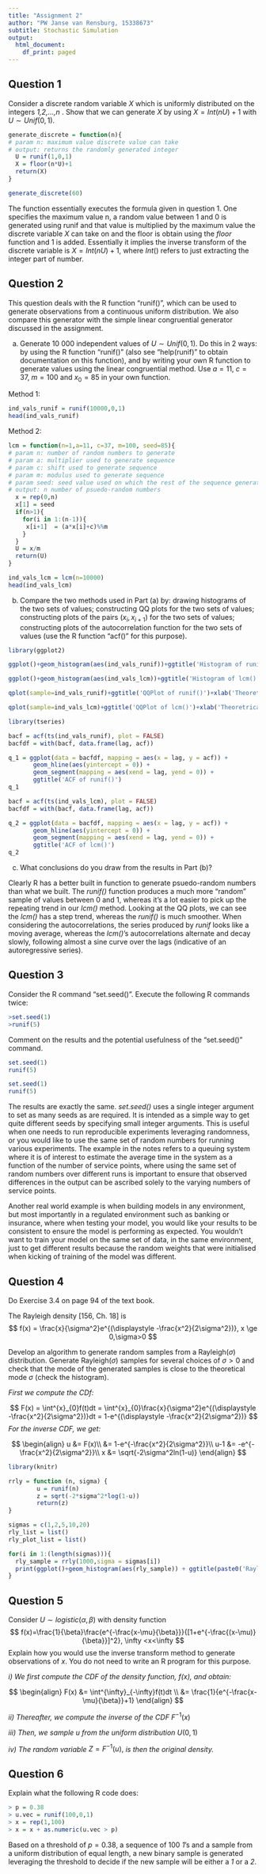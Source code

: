 ```yaml
---
title: "Assignment 2"
author: "PW Janse van Rensburg, 15338673"
subtitle: Stochastic Simulation
output:
  html_document:
    df_print: paged
---
```


## Question 1
Consider a discrete random variable *X* which is uniformly distributed on the integers *1,2,…,n* . Show that we can generate *X* by using $X=Int(nU)+1$ with $U\sim Unif(0,1)$.

```r

generate_discrete = function(n){
# param n: maximum value discrete value can take
# output: returns the randomly generated integer
  U = runif(1,0,1)
  X = floor(n*U)+1
  return(X)
}

generate_discrete(60)

```
The function essentially executes the formula given in question 1.  One specifies the maximum value n, a random value between 1 and 0 is generated using runif and that value is multiplied by the maximum value the discrete variable *X* can take on and the floor is obtain using the *floor* function and 1 is added.  Essentially it implies the inverse transform of the discrete variable is $X=Int(nU)+1$, where $Int()$ refers to just extracting the integer part of number.


## Question 2
This question deals with the R function "runif()", which can be used to generate observations from a continuous uniform distribution. We also compare this generator with the simple linear congruential generator discussed in the assignment.

a) Generate 10 000 independent values of $U\sim Unif(0,1)$. Do this in 2 ways: by using the R function "runif()" (also see "help(runif)" to obtain documentation on this function), and by writing your own R function to generate values using the linear congruential method. Use $a=11$, $c=37$, $m=100$ and $x_0=85$ in your own function.

Method 1:
```r
ind_vals_runif = runif(10000,0,1)
head(ind_vals_runif)
```

Method 2:
```r
lcm = function(n=1,a=11, c=37, m=100, seed=85){
# param n: number of random numbers to generate
# param a: multiplier used to generate sequence
# param c: shift used to generate sequence
# param m: modulus used to generate sequence
# param seed: seed value used on which the rest of the sequence generated will depend
# output: n number of psuedo-random numbers
  x = rep(0,n)
  x[1] = seed
  if(n>1){
    for(i in 1:(n-1)){
     x[i+1]  = (a*x[i]+c)%%m
    }
  }
  U = x/m
  return(U)
}

ind_vals_lcm = lcm(n=10000)
head(ind_vals_lcm)
```

b) Compare the two methods used in Part (a) by: drawing histograms of the two sets of values; constructing QQ plots for the two sets of values; constructing plots of the pairs $(x_i,x_{i+1})$ for the two sets of values; constructing plots of the autocorrelation function for the two sets of values (use the R function "acf()" for this purpose).

```r
library(ggplot2)

ggplot()+geom_histogram(aes(ind_vals_runif))+ggtitle('Histogram of runif()')

ggplot()+geom_histogram(aes(ind_vals_lcm))+ggtitle('Histogram of lcm()')
```
```r
qplot(sample=ind_vals_runif)+ggtitle('QQPlot of runif()')+xlab('Theoretrical Quantiles')+ylab('Sample Quantiles')

qplot(sample=ind_vals_lcm)+ggtitle('QQPlot of lcm()')+xlab('Theoretrical Quantiles')+ylab('Sample Quantiles')
```
```r
library(tseries)

bacf = acf(ts(ind_vals_runif), plot = FALSE)
bacfdf = with(bacf, data.frame(lag, acf))

q_1 = ggplot(data = bacfdf, mapping = aes(x = lag, y = acf)) +
       geom_hline(aes(yintercept = 0)) +
       geom_segment(mapping = aes(xend = lag, yend = 0)) +
       ggtitle('ACF of runif()')
q_1

bacf = acf(ts(ind_vals_lcm), plot = FALSE)
bacfdf = with(bacf, data.frame(lag, acf))

q_2 = ggplot(data = bacfdf, mapping = aes(x = lag, y = acf)) +
       geom_hline(aes(yintercept = 0)) +
       geom_segment(mapping = aes(xend = lag, yend = 0)) + 
       ggtitle('ACF of lcm()')
q_2
```

c) What conclusions do you draw from the results in Part (b)?

Clearly R has a better built in function to generate psuedo-random numbers than what we built.  The *runif()* function produces a much more "random" sample of values between 0 and 1, whereas it's a lot easier to pick up the repeating trend in our *lcm()* method.  Looking at the QQ plots, we can see the *lcm()* has a step trend, whereas the *runif()* is much smoother.  When considering the autocorrelations, the series produced by *runif* looks like a moving average, whereas the *lcm()*'s autocorrelations alternate and decay slowly, following almost a sine curve over the lags (indicative of an autoregressive series).

## Question 3

Consider the R command "set.seed()". Execute the following R commands twice:
```r
>set.seed(1)
>runif(5)
```
Comment on the results and the potential usefulness of the “set.seed()” command.

```r
set.seed(1)
runif(5)

set.seed(1)
runif(5)
```

The results are exactly the same.  *set.seed()* uses a single integer argument to set as many seeds as are required. It is intended as a simple way to get quite different seeds by specifying small integer arguments.  This is useful when one needs to run reproducible experiments leveraging randomness, or you would like to use the same set of random numbers for running various experiments.  The example in the notes refers to a queuing system where it is of interest to estimate the average time in the system as a function of the number of service points, where using the same set of random numbers over different runs is important to ensure that observed differences in the output can be ascribed solely to the varying numbers of service points.

Another real world example is when building models in any environment, but most importantly in a regulated environment such as banking or insurance, where when testing your model, you would like your results to be consistent to ensure the model is performing as expected.  You wouldn't want to train your model on the same set of data, in the same environment, just to get different results because the random weights that were initialised when kicking of training of the model was different.

## Question 4

Do Exercise 3.4 on page 94 of the text book.

The Rayleigh density [156, Ch. 18] is
$$
f(x) = \frac{x}{\sigma^2}e^{(\displaystyle -\frac{x^2}{2\sigma^2})}, x \ge 0,\sigma>0
$$

Develop an algorithm to generate random samples from a Rayleigh($\sigma$) distribution. Generate Rayleigh($\sigma$) samples for several choices of $\sigma>0$ and check that the mode of the generated samples is close to the theoretical mode $\sigma$ (check the histogram).

*First we compute the CDf:*

$$
F(x) = \int^{x}_{0}f(t)dt = \int^{x}_{0}\frac{x}{\sigma^2}e^{(\displaystyle -\frac{x^2}{2\sigma^2})}dt = 1-e^{(\displaystyle -\frac{x^2}{2\sigma^2})}
$$
*For the inverse CDF, we get:*

$$
\begin{align}
u &= F(x)\\
&= 1-e^{-\frac{x^2}{2\sigma^2}}\\
u-1 &= -e^{-\frac{x^2}{2\sigma^2}}\\
x &= \sqrt{-2\sigma^2ln(1-u)}
\end{align}
$$


```r
library(knitr)

rrly = function (n, sigma) {
        u = runif(n)
        z = sqrt(-2*sigma^2*log(1-u))
        return(z)
}

sigmas = c(1,2,5,10,20)
rly_list = list()
rly_plot_list = list()

for(i in 1:(length(sigmas))){
  rly_sample = rrly(1000,sigma = sigmas[i])
  print(ggplot()+geom_histogram(aes(rly_sample)) + ggtitle(paste0('Rayleigh distribution, ','Sigma=',sigmas[i])))
}

```

## Question 5

Consider $U\sim logistic(\alpha,\beta)$ with density function
$$
f(x)=\frac{1}{\beta}\frac{e^{-\frac{x-\mu}{\beta}}}{[1+e^{-\frac{(x-\mu)}{\beta}}]^2}, \infty <x<\infty
$$
Explain how you would use the inverse transform method to generate observations of *x*. You do not need to write an R program for this purpose.

*i) We first compute the CDF of the density function, f(x), and obtain:* 

$$
\begin{align}
F(x) &= \int^{\infty}_{-\infty}f(t)dt \\
 &= \frac{1}{e^{-\frac{x-\mu}{\beta}}+1}
\end{align}
$$

*ii) Thereafter, we compute the inverse of the CDF *$F^{-1}(x)$

*iii) Then, we sample u from the uniform distribution *$U(0,1)$

*iv) The random variable * $Z=F^{-1}(u)\text{, }$ *is then the original density.*

## Question 6

Explain what the following R code does:
```r
> p = 0.38
> u.vec = runif(100,0,1)
> x = rep(1,100)
> x = x + as.numeric(u.vec > p)
```

Based on a threshold of $p=0.38$, a sequence of 100 *1*'s and a sample from a uniform distribution of equal length, a new binary sample is generated leveraging the threshold to decide if the new sample will be either a *1* or a *2*.